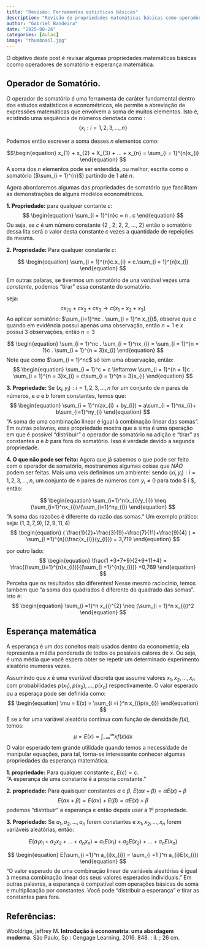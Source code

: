 ```yaml
---
title: "Revisão: Ferramentas estisticas básicas"
description: "Revisão de propriedades matemáticas básicas como operadores de somatório e esperança matemática"
author: "Gabriel Bandeira"
date: "2025-08-26"
categories: [Aulas]
image: "thumbnail.jpg"
---
```



O objetivo deste post é revisar algumas propriedades matemáticas básicas ccomo operadores de somatório e esperança matemática.

## Operador de Somatório.

O operador de somatório é uma ferramenta de caráter fundamental dentro dos estudos estatísticos e econométricos, ele permite a abreviação de expressões matemáticas que envolvem a soma de muitos elementos. Isto é, ecistindo uma sequência de números denotada como :
$$\begin{equation}
 \left\{ x_{i}: i = 1, 2, 3, ... , n \right\}
\end{equation} $$

Podemos então escrever a soma desses $n$ elementos como:

$$\begin{equation}
 x_{1} +  x_{2} + X_{3} + ... + x_{n} = \sum_{i = 1}^{n}x_{i}
 \end{equation}
$$
A soma dos $n$ elementos pode ser entendida, ou melhor, escrita como o somatório  ($\sum_{i = 1}^{n}$) partindo de $1$ até $n$. 

Agora abordaremos algumas das propriedades de somatório que fascilitam as demonstrações de alguns modelos econométricos.

**1. Propriedade:** para qualquer contante $c$:
$$ 
\begin{equation}
 \sum_{i = 1}^{n}c = n . c
\end{equation}
$$
Ou seja, se $c$ é um número constante {2 , 2, 2, 2, ..., 2} então o somatório dessa lita será o valor desta constante $c$ vezes a quantidade de repeições da mesma. 

**2. Propriedade:** Para qualquer constante $c$:
 
$$ 
\begin{equation}
 \sum_{i = 1}^{n}c.x_{i} = c.\sum_{i = 1}^{n}x_{i} 
\end{equation}
$$

 Em outras palaras, se tivermos um somatório de una $variável$ vezes uma $constante$, podemos "tirar" essa constante do somatório.

 seja: 
$$
\begin{equation}
cx_[1] + cx_{2} + cx_{3} \rightarrow c(x_{1} + x_{2} + x_{3})
\end{equation}
$$
 Ao aplicar somatório: $\sum_{i=1}^nc . \sum_{i = 1}^n x_{i}$, observe que $c$ quando em evidência possui apenas uma observação, então $n = 1$ e $x$ possui 3 observações, então $n = 3$

 $$
\begin{equation}
\sum_{i = 1}^nc . \sum_{i = 1}^nx_{i} = \sum_{i = 1}^{n = 1}c . \sum_{i = 1}^{n = 3}x_{i}
\end{equation}
 $$
Note que como $\sum_{i = 1}^nc$ só tem uma observação, então:
 $$
\begin{equation}
\sum_{i = 1}^c = c \leftarrow \sum_{i = 1}^{n = 1}c . \sum_{i = 1}^{n = 3}x_{i} = c\sum_{i = 1}^{n = 3}x_{i}
\end{equation}
 $$

**3. Propriedade:** Se ${(x_{i}, y_{i}): i = 1, 2, 3, ... , n}$ for um conjunto de n pares de números, e $a$ e $b$ forem constantes, temos que:
$$
\begin{equation}
\sum_{i = 1}^n(ax_{i} + by_{i}) = a\sum_{i = 1}^nx_{i}+ b\sum_{i=1}^ny_{i}
\end{equation}
$$
"A soma de uma combinação linear é igual à combinação linear das somas". Em outras palavras, essa propriedade mostra que a sima é uma operação em que é possivel "distribuir" o operador de somatório na adição e "tirar" as constantes $a$ e $b$ para fora do somatório. Isso é verdade devido a segunda propriedade.

**4. O que não pode ser feito:**
Agora que já sabemos o que pode ser feito com o operador de somatório, mostraremos algumas coisas que *NÃO* podem ser feitas.
Mais uma veis definimos um ambiente:
sendo ${(x{i}, y_{i}): i = 1, 2, 3, ... , n}$, um conjunto de $n$ pares de números com $y_{i} \neq 0$ para todo $ i $, então:

$$
\begin{equation}
\sum_{i=1}^n(x_{i}/y_{i}) \neq (\sum_{i=1}^nx_{i})/(\sum_{i=1}^ny_{i})
\end{equation}
$$
"A soma das razoões é diferente da razão das somas."
Um exemplo prático:
seja: ${(1,3,7,9), (2,9,11,4)}$
$$ 
\begin{equation}
( \frac{1}{2}+\frac{3}{9}+\frac{7}{11}+\frac{9}{4} ) = \sum_{i =1}^{n}(\frac{x_{i}}{y_{i}}) = 3,719
\end{equation}
$$

por outro lado:
$$ 
\begin{equation}
\frac{1 +3+7+9}{2+9+11+4} = \frac{(\sum_{i=1}^{n}x_{i})}{(\sum_{i =1}^{n}y_{i})} =0,769
\end{equation}
$$
Perceba que os resultados são diferentes!
Nesse mesmo raciocinio, temos também que "a soma dos quadrados é diferente do quadrado das somas". Isto é:
$$
\begin{equation}
\sum_{i =1}^n x_{i}^{2} \neq (\sum_{i = 1}^n x_{i})^2
\end{equation}
$$

## Esperança matemática

A esperança é um dos coneitos mais usados dentro da econometria, ela representa a média ponderada de todos os possíveis calores de $x$. Ou seja, é uma média que você espera obter se repetir um determinado experimento aleatório inumeras vezes.

Assumindo que $x$ é uma vvariável discreta que assume valores ${x_{1}, x_{2}, ... , x_{n}}$ com probabilidades ${p(x_{1}), p(x_{2}), ... , p(x_{n})}$ respectivamente. O valor esperado ou a esperaça pode ser definida como:
$$
\begin{equation}
 \mu = E(x) = \sum_{i =i }^n x_{i}p(x_{i})
\end{equation}
$$
E se $x$ for uma variável aleatória contínua com função de densidade $f(x)$, temos:
$$
\begin{equation}
 \mu = E(x) = \int_{-\infty }^{\infty} xf(x)dx
\end{equation}
$$
O valor esperado tem grande utilidade quando temos a necessidade de manipular equações, para tal, torna-se interessante conhecer algumas propriedades da esperança matemática.

**1. propriedade:**
Para qualquer constante $c$, $E(c)=c$.\
"A esperança de uma constante é a propria constante."

**2. propriedade:**
Para quaisquer constantes $\alpha$ e $\beta$, $E(\alpha x + \beta) = \alpha E(x)+\beta$
$$
\begin{equation}
E(\alpha x + \beta) = E(\alpha x) + E(\beta) = \alpha E(x) +\beta
\end{equation}
$$
podemos "distribuir" a esperança e então depois usar a 1º propriedade.

**3. Propriedade:** Se ${a_{1}, a_{2}, ... ,  a_{n}}$ forem constantes e ${x_{1}, x_{2}, ... ,  x_{n}}$ forem variáveis aleatórias, então:

$$
\begin{equation}
E(a_{1}x_{1} + a_{2}x_{2}+ ... + a_{n}x_{n}) = a_{1}E(x_{1}) + a_{2}E(x_{2})+ ... + a_{n}E(x_{n})
\end{equation}
$$

$$
\begin{equation}
E(\sum_{i =1}^n a_{i}x_{i}) = \sum_{i  =1 }^n a_{i}E(x_{i})
\end{equation}
$$
"O valor esperado de uma combinação linear de variáveis aleatórias é igual à mesma combinação linear dos seus valores esperados individuais." Em outras palavras, a esperança é compatível com operações básicas de soma e multiplicação por constantes. Você pode "distribuir a esperança" e tirar as constantes para fora.

## Referências:
Wooldrige, jeffrey M. **Introdução à econometria: uma abordagem moderna**. São Paulo, Sp : Cengage Learning, 2016. 848. : il. ; 26 cm.
